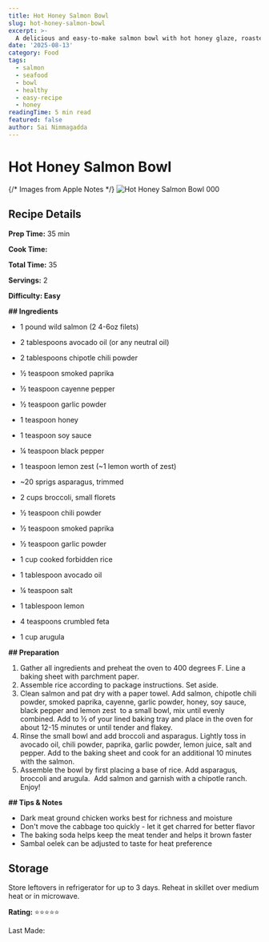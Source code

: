 ```yaml
---
title: Hot Honey Salmon Bowl
slug: hot-honey-salmon-bowl
excerpt: >-
  A delicious and easy-to-make salmon bowl with hot honey glaze, roasted veggies, and forbidden rice.
date: '2025-08-13'
category: Food
tags:
  - salmon
  - seafood
  - bowl
  - healthy
  - easy-recipe
  - honey
readingTime: 5 min read
featured: false
author: Sai Nimmagadda
---
```

# Hot Honey Salmon Bowl

{/* Images from Apple Notes */}
![Hot Honey Salmon Bowl 000](/images/articles/hot-honey-salmon-bowl-000.jpg)


## Recipe Details

**Prep Time:** 35 min

**Cook Time:**

**Total Time:** 35

**Servings:** 2

**Difficulty: Easy**

**## Ingredients**

- 1 pound wild salmon (2 4-6oz filets)

- 2 tablespoons avocado oil (or any neutral oil)
- 2 tablespoons chipotle chili powder
- ½ teaspoon smoked paprika
- ½ teaspoon cayenne pepper
- ½ teaspoon garlic powder
- 1 teaspoon honey
- 1 teaspoon soy sauce
- ¼ teaspoon black pepper
- 1 teaspoon lemon zest (~1 lemon worth of zest)

- ~20 sprigs asparagus, trimmed
- 2 cups broccoli, small florets
- ½ teaspoon chili powder
- ½ teaspoon smoked paprika
- ½ teaspoon garlic powder
- 1 cup cooked forbidden rice
- 1 tablespoon avocado oil
- ¼ teaspoon salt
- 1 tablespoon lemon
- 4 teaspoons crumbled feta
- 1 cup arugula

**## Preparation**

1. Gather all ingredients and preheat the oven to 400 degrees F. Line a baking sheet with parchment paper.
2. Assemble rice according to package instructions. Set aside.
3. Clean salmon and pat dry with a paper towel. Add salmon, chipotle chili powder, smoked paprika, cayenne, garlic powder, honey, soy sauce, black pepper and lemon zest  to a small bowl, mix until evenly combined. Add to ½ of your lined baking tray and place in the oven for about 12-15 minutes or until tender and flakey.
4. Rinse the small bowl and add broccoli and asparagus. Lightly toss in avocado oil, chili powder, paprika, garlic powder, lemon juice, salt and pepper. Add to the baking sheet and cook for an additional 10 minutes with the salmon.
5. Assemble the bowl by first placing a base of rice. Add asparagus, broccoli and arugula.  Add salmon and garnish with a chipotle ranch. Enjoy!

**## Tips & Notes**

- Dark meat ground chicken works best for richness and moisture
- Don't move the cabbage too quickly - let it get charred for better flavor
- The baking soda helps keep the meat tender and helps it brown faster
- Sambal oelek can be adjusted to taste for heat preference

## Storage

Store leftovers in refrigerator for up to 3 days. Reheat in skillet over medium heat or in microwave.

**Rating:** ⭐⭐⭐⭐⭐

Last Made:
